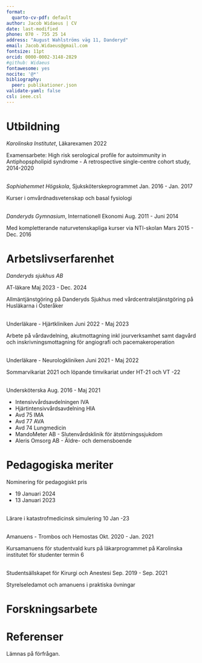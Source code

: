 ```yaml
---
format:
  quarto-cv-pdf: default
author: Jacob Widaeus | CV
date: last-modified
phone: 070 - 755 25 14
address: "August Wahlströms väg 11, Danderyd"
email: Jacob.Widaeus@gmail.com
fontsize: 11pt
orcid: 0000-0002-3148-2829
#github: Widaeus
fontawesome: yes
nocite: '@*'
bibliography: 
  peer: publikationer.json
validate-yaml: false
csl: ieee.csl
---
```

# Utbildning

*Karolinska Institutet*, Läkarexamen \hfill 2022

Examensarbete: High risk serological profile for autoimmunity in Antiphopspholipid syndrome - A retrospective single-centre cohort study, 2014-2020

\
*Sophiahemmet Högskola*, Sjuksköterskeprogrammet \hfill Jan. 2016 - Jan. 2017

Kurser i omvårdnadsvetenskap och basal fysiologi

\
*Danderyds Gymnasium*, Internationell Ekonomi \hfill Aug. 2011 - Juni 2014

Med kompletterande naturvetenskapliga kurser via NTI-skolan Mars 2015 - Dec. 2016

# Arbetslivserfarenhet

*Danderyds sjukhus AB*

AT-läkare \hfill Maj 2023 - Dec. 2024

Allmäntjänstgöring på Danderyds Sjukhus med vårdcentralstjänstgöring på Husläkarna i Österåker

\
Underläkare - Hjärtkliniken \hfill Juni 2022 - Maj 2023

Arbete på vårdavdelning, akutmottagning inkl jourverksamhet samt dagvård och inskrivningsmottagning för angiografi och pacemakeroperation

\
Underläkare - Neurologkliniken \hfill Juni 2021 - Maj 2022

Sommarvikariat 2021 och löpande timvikariat under HT-21 och VT -22

\
Undersköterska \hfill Aug. 2016 - Maj 2021

* Intensivvårdsavdelningen IVA
* Hjärtintensivvårdsavdelning HIA
* Avd 75 IMA
* Avd 77 AVA
* Avd 74 Lungmedicin
* MandoMeter AB - Slutenvårdsklinik för ätstörningssjukdom
* Aleris Omsorg AB - Äldre- och demensboende

\newpage

# Pedagogiska meriter

Nominering för pedagogiskt pris

* 19 Januari 2024
* 13 Januari 2023

\
Lärare i katastrofmedicinsk simulering \hfill 10 Jan -23

\
Amanuens - Trombos och Hemostas \hfill Okt. 2020 - Jan. 2021

Kursamanuens för studentvald kurs på läkarprogrammet på Karolinska institutet för studenter termin 6

\
Studentsällskapet för Kirurgi och Anestesi \hfill Sep. 2019 - Sep. 2021

Styrelseledamot och amanuens i praktiska övningar

# Forskningsarbete

::: {#refs-peer}
:::

# Referenser

Lämnas på förfrågan. 
